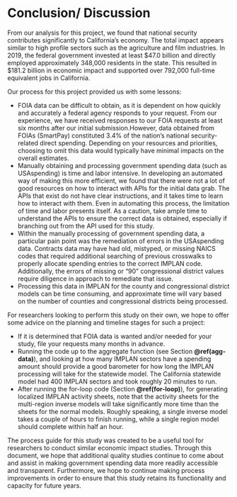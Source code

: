 # Conclusion/ Discussion {#conclusion} 
From our analysis for this project, we found that national security contributes significantly to California’s economy. The total impact appears similar to high profile sectors such as the agriculture and film industries. In 2019, the federal government invested at least $47.0 billion and directly employed approximately 348,000 residents in the state. This resulted in $181.2 billion in economic impact and supported over 792,000 full-time equivalent jobs in California. 

Our process for this project provided us with some lessons:

- FOIA data can be difficult to obtain, as it is dependent on how quickly and accurately a federal agency responds to your request. From our experience, we have received responses to our FOIA requests at least six months after our initial submission.However, data obtained from FOIAs (SmartPay) constituted 3.4% of the nation’s national security-related direct spending. Depending on your resources and priorities, choosing to omit this data would typically have minimal impacts on the overall estimates. 
- Manually obtaining and processing government spending data (such as USAspending) is time and labor intensive. In developing an automated way of making this more efficient, we found that there were not a lot of good resources on how to interact with APIs for the initial data grab. The APIs that exist do not have clear instructions, and it takes time to learn how to interact with them. Even in automating this process, the limitation of time and labor presents itself. As a caution, take ample time to understand the APIs to ensure the correct data is obtained, especially if branching out from the API used for this study.    
- Within the manually processing of government spending data, a particular pain point was the remediation of errors in the USAspending data. Contracts data may have had old, mistyped, or missing NAICS codes that required additional searching of previous crosswalks to properly allocate spending entries to the correct IMPLAN code. Additionally, the errors of missing or “90” congressional district values require diligence in approach to remediate that issue. 
- Processing this data in IMPLAN for the county and congressional district models can be time consuming, and approximate time will vary based on the number of counties and congressional districts being processed.  

For researchers looking to perform this study on their own, we hope to offer some advice on the planning and timeline stages for such a project: 

- If it is determined that FOIA data is wanted and/or needed for your study, file your requests many months in advance. 
- Running the code up to the aggregate function (see Section **\@ref(agg-data)**), and looking at how many IMPLAN sectors have a spending amount should provide a good barometer for how long the IMPLAN processing will take for the statewide model. The California statewide model had 400 IMPLAN sectors and took roughly 20 minutes to run. 
- After running the for-loop code (Section **\@ref(for-loop)**), for generating localized IMPLAN activity sheets, note that the activity sheets for the multi-region inverse models will take significantly more time than the sheets for the normal models. Roughly speaking, a single inverse model takes a couple of hours to finish running, while a single region model should complete within half an hour. 

The process guide for this study was created to be a useful tool for researchers to conduct similar economic impact studies. Through this document, we hope that additional quality studies continue to come about and assist in making government spending data more readily accessible and transparent. Furthermore, we hope to continue making process improvements in order to ensure that this study retains its functionality and capacity for future years. 
